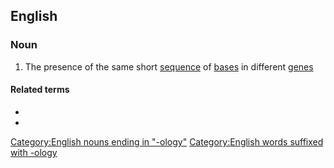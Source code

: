 ==English==

===Noun===
{{en-noun|microhomologies}}

# {{label|en|genetics}} The presence of the same short [[sequence]] of [[base]]s in different [[gene]]s

====Related terms====
* {{l|en|homology}}
* {{l|en|microhomologous}}
[[Category:English nouns ending in "-ology"]]
[[Category:English words suffixed with -ology]]